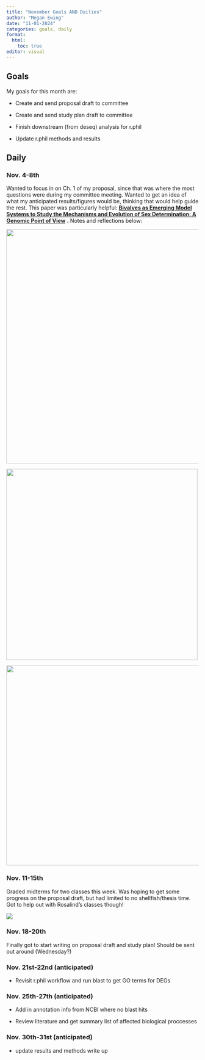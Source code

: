 ```yaml
---
title: "November Goals AND Dailies"
author: "Megan Ewing"
date: "11-01-2024"
categories: goals, daily
format: 
  html:
    toc: true
editor: visual
---
```


## Goals

My goals for this month are:

-   Create and send proposal draft to committee

-   Create and send study plan draft to committee

-   Finish downstream (from deseq) analysis for r.phil

-   Update r.phil methods and results

## Daily

### Nov. 4-8th

Wanted to focus in on Ch. 1 of my proposal, since that was where the most questions were during my committee meeting. Wanted to get an idea of what my anticipated results/figures would be, thinking that would help guide the rest. This paper was particularly helpful: [**Bivalves as Emerging Model Systems to Study the Mechanisms and Evolution of Sex Determination: A Genomic Point of View**](https://academic.oup.com/gbe/article/15/10/evad181/7321078#421781889) **.** Notes and reflections below:

![](images/Screen Shot 2024-11-20 at 3.38.03 PM.png){width="614"}

![](images/Screen Shot 2024-11-20 at 3.38.27 PM.png){width="501"}

![](images/Screen Shot 2024-11-20 at 3.40.01 PM.png){width="524"}

### Nov. 11-15th

Graded midterms for two classes this week. Was hoping to get some progress on the proposal draft, but had limited to no shellfish/thesis time. Got to help out with Rosalind's classes though!

![](images/Screen Shot 2024-11-20 at 3.43.50 PM.png)

### Nov. 18-20th

Finally got to start writing on proposal draft and study plan! Should be sent out around (Wednesday?)

### Nov. 21st-22nd (anticipated)

-   Revisit r.phil workflow and run blast to get GO terms for DEGs

### Nov. 25th-27th (anticipated) 

-   Add in annotation info from NCBI where no blast hits

-   Review literature and get summary list of affected biological proccesses

### Nov. 30th-31st (anticipated) 

-   update results and methods write up
